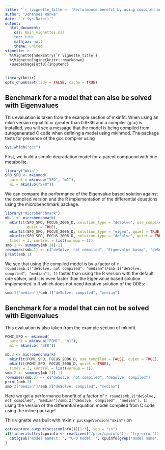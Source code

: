 ---
title: "`r (vignette_title <- 'Performance benefit by using compiled model definitions in mkin')`"
author: "Johannes Ranke"
date: "`r Sys.Date()`"
output:
  html_document:
    css: mkin_vignettes.css
    toc: true
    mathjax: null
    theme: united
vignette: >
  %\VignetteIndexEntry{`r vignette_title`}
  %\VignetteEngine{knitr::rmarkdown}
  \usepackage[utf8]{inputenc}
---

```{r, include = FALSE}
library(knitr)
opts_chunk$set(tidy = FALSE, cache = TRUE)
```

## Benchmark for a model that can also be solved with Eigenvalues

This evaluation is taken from the example section of mkinfit. When using an mkin version
equal to or greater than 0.9-36 and a compiler (gcc) is installed, you will see
a message that the model is being compiled from autogenerated C code when
defining a model using mkinmod. The package tests for presence of the gcc compiler using 

```{r check_gcc}
Sys.which("gcc")
```
First, we build a simple degradation model for a parent compound with one metabolite.

```{r create_SFO_SFO}
library("mkin")
SFO_SFO <- mkinmod(
  parent = mkinsub("SFO", "m1"),
  m1 = mkinsub("SFO"))
```

We can compare the performance of the Eigenvalue based solution against the
compiled version and the R implementation of the differential equations using
the microbenchmark package.


```{r benchmark_SFO_SFO}
library("microbenchmark")
mb.1 <- microbenchmark(
  mkinfit(SFO_SFO, FOCUS_2006_D, solution_type = "deSolve", use_compiled = FALSE, 
          quiet = TRUE),
  mkinfit(SFO_SFO, FOCUS_2006_D, solution_type = "eigen", quiet = TRUE),
  mkinfit(SFO_SFO, FOCUS_2006_D, solution_type = "deSolve", quiet = TRUE),
  times = 3, control = list(warmup = 1))
smb.1 <- summary(mb.1)[-1]
rownames(smb.1) <- c("deSolve, not compiled", "Eigenvalue based", "deSolve, compiled")
print(smb.1)
```

We see that using the compiled model is by a factor of 
`r round(smb.1["deSolve, not compiled", "median"]/smb.1["deSolve, compiled", "median"], 1)` 
faster than using the R version with the default ode solver, and it is even
faster than the Eigenvalue based solution implemented in R which does not need
iterative solution of the ODEs:

```{r}
smb.1["median"]/smb.1["deSolve, compiled", "median"]
```

## Benchmark for a model that can not be solved with Eigenvalues

This evaluation is also taken from the example section of mkinfit. 

```{r benchmark_FOMC_SFO}
FOMC_SFO <- mkinmod(
  parent = mkinsub("FOMC", "m1"),
  m1 = mkinsub( "SFO"))

mb.2 <- microbenchmark(
  mkinfit(FOMC_SFO, FOCUS_2006_D, use_compiled = FALSE, quiet = TRUE),
  mkinfit(FOMC_SFO, FOCUS_2006_D, quiet = TRUE),
  times = 3, control = list(warmup = 1))
smb.2 <- summary(mb.2)[-1]
rownames(smb.2) <- c("deSolve, not compiled", "deSolve, compiled")
print(smb.2)
smb.2["median"]/smb.2["deSolve, compiled", "median"]
```

Here we get a performance benefit of a factor of 
`r round(smb.2["deSolve, not compiled", "median"]/smb.2["deSolve, compiled", "median"], 1)` 
using the version of the differential equation model compiled from C code using
the inline package!

This vignette was built with mkin `r packageVersion("mkin")` on

```{r sessionInfo, echo = FALSE}
cat(capture.output(sessionInfo())[1:3], sep = "\n")
if(!inherits(try(cpuinfo <- readLines("/proc/cpuinfo")), "try-error")) {
  cat(gsub("model name\t: ", "CPU model: ", cpuinfo[grep("model name", cpuinfo)[1]]))
}
```
